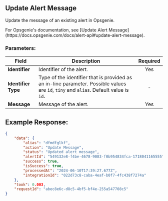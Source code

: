 
## Update Alert Message

Update the message of an existing alert in Opsgenie.

<Callout type="info">
	For Opsgenie's documentation, see [Update Alert
	Message](https://docs.opsgenie.com/docs/alert-api#update-alert-message).
</Callout>

### Parameters:

| Field               | Description                                                                                                                           | Required |
| ------------------- | ------------------------------------------------------------------------------------------------------------------------------------- | :------: |
| **Identifier**      | Identifier of the alert.                                                                                                              |   Yes    |
| **Identifier Type** | Type of the identifier that is provided as an in-line parameter. Possible values are `id`, `tiny` and `alias`. Default value is `id`. |    -     |
| **Message**         | Message of the alert.                                                                                                                 |   Yes    |

## Example Response:

```json
{
	"data": {
		"alias": "dfmdfglkf",
		"action": "Update Message",
		"status": "Updated alert message",
		"alertId": "549132e8-f4be-4678-9083-f0b954834fca-1718041165555",
		"success": true,
		"isSuccess": true,
		"processedAt": "2024-06-10T17:39:27.677Z",
		"integrationId": "022d73c8-caba-4eaf-b0f7-4fc438f7274a"
	},
	"took": 0.003,
	"requestId": "abec8e6c-d8c5-4bf5-bf4e-255a547708c5"
}
```
